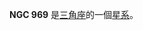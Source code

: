 {{NGCInfoBox|NGCID=NGC 969|發現者=約翰·弗里德里希·威廉·赫歇爾|發現日期=1827年11月22日|其他編號=UGC 2039,MCG 5-7-8,ZWG 505.10|曆元=J2000.0|赤經=34分8秒
|赤緯=32°56'47"|星座=三角座|星體=星系|星等=12.3|表面亮度=12.8|藍等=13.3}}

'''NGC 969''' 是[[三角座|三角座]]的一個[[星系|星系]]。

{{NGCReference|969}}
{{Catalogs|NGC=969}}